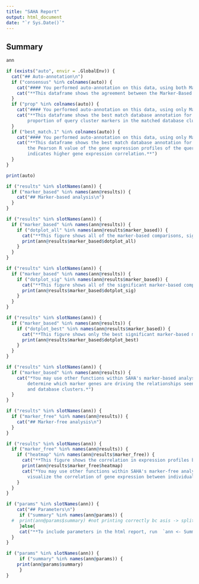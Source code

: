 ```yaml
---
title: "SAHA Report"
output: html_document
date: "`r Sys.Date()`"
---
```


## Summary

```r
ann
```





```r
if (exists("auto", envir = .GlobalEnv)) {
  cat("## Auto-annotation\n")
  if ("consensus" %in% colnames(auto)) {
    cat("#### You performed auto-annotation on this data, using both Marker-Based and Marker-Free analyses.\n")
    cat("**This dataframe shows the agreement between the Marker-Based and Marker-Free analyses.**")
  }
  if ("prop" %in% colnames(auto)) {
    cat("#### You performed auto-annotation on this data, using only Marker-Based analysis.\n")
    cat("**This dataframe shows the best match database annotation for each query cluster, where `prop` is the
        proportion of query cluster markers in the matched database cluster markers.**")
  }
  if ("best_match.1" %in% colnames(auto)) {
    cat("#### You performed auto-annotation on this data, using only Marker-Free analysis.\n")
    cat("**This dataframe shows the best match database annotation for each query cluster, where `best_match.1` is
        the Pearson R value of the gene expression profiles of the query and database clusters, and a higher value
        indicates higher gene expression correlation.**")
  }
}
```

```r
print(auto)
```





```r
if ("results" %in% slotNames(ann)) {
  if ("marker_based" %in% names(ann@results)) {
    cat("## Marker-based analysis\n")
  }
}
```

```r
if ("results" %in% slotNames(ann)) {
  if ("marker_based" %in% names(ann@results)) {
    if ("dotplot_all" %in% names(ann@results$marker_based)) {
      cat("**This figure shows all of the marker-based comparisons, significant or not.**\n")
      print(ann@results$marker_based$dotplot_all)
    }
  }
}
```

```r
if ("results" %in% slotNames(ann)) {
  if ("marker_based" %in% names(ann@results)) {
    if ("dotplot_sig" %in% names(ann@results$marker_based)) {
      cat("**This figure shows all of the significant marker-based comparisons.**\n")
      print(ann@results$marker_based$dotplot_sig)
    }
  }
}
```

```r
if ("results" %in% slotNames(ann)) {
  if ("marker_based" %in% names(ann@results)) {
    if ("dotplot_best" %in% names(ann@results$marker_based)) {
      cat("**This figure shows only the best significant marker-based match for each query cell type.**\n")
      print(ann@results$marker_based$dotplot_best)
    }
  }
}
```

```r
if ("results" %in% slotNames(ann)) {
  if ("marker_based" %in% names(ann@results)) {
    cat("*You may use other functions within SAHA's marker-based analysis, such as Investigate_MarkerBased(), to
        determine which marker genes are driving the relationships seen in the above graphs between individual query
        and database clusters.*")
  }
}
```





```r
if ("results" %in% slotNames(ann)) {
  if ("marker_free" %in% names(ann@results)) {
    cat("## Marker-free analysis\n")
  }
}
```

```r
if ("results" %in% slotNames(ann)) {
  if ("marker_free" %in% names(ann@results)) {
    if ("heatmap" %in% names(ann@results$marker_free)) {
      cat("**This figure shows the correlation in expression profiles between query and database cell types.**\n")
      print(ann@results$marker_free$heatmap)
      cat("*You may use other functions within SAHA's marker-free analysis, such as Investigate_MarkerFree(), to
        visualize the correlation of gene expression between individual query and database clusters.*")
    }
  }
}
```


```r
if ("params" %in% slotNames(ann)) {
    cat("## Parameters\n")
     if ("summary" %in% names(ann@params)) {
  #  print(ann@params$summary) #not printing correctly bc asis -> split out to next chunk
     }else{
     cat("**To include parameters in the html report, run  `ann <- Summarize_Params(ann)` prior to Generate_SAHA_Report().**")
  }
}
```


```r
if ("params" %in% slotNames(ann)) {
     if ("summary" %in% names(ann@params)) {
    print(ann@params$summary)
     }
}
```


